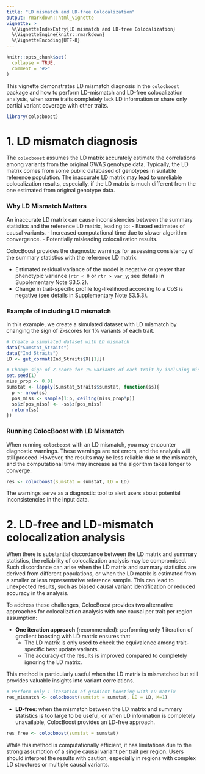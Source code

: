 ```yaml
---
title: "LD mismatch and LD-free Colocalization"
output: rmarkdown::html_vignette
vignette: >
  %\VignetteIndexEntry{LD mismatch and LD-free Colocalization}
  %\VignetteEngine{knitr::rmarkdown}
  %\VignetteEncoding{UTF-8}
---
```


```r
knitr::opts_chunk$set(
  collapse = TRUE,
  comment = "#>"
)
```


This vignette demonstrates LD mismatch diagnosis in the `colocboost` package and how to perform LD-mismatch and LD-free colocalization analysis,
when some traits completely lack LD information or share only partial variant coverage with other traits.



```r
library(colocboost)
```

# 1. LD mismatch diagnosis

The `colocboost` assumes the LD matrix accurately estimate the correlations among variants from the original GWAS genotype data.
Typically, the LD matrix comes from some public databased of genotypes in suitable reference population. 
The inaccurate LD matrix may lead to unreliable colocalization results, especially, if the LD matrix is much different from the one estimated from original genotype data.


### Why LD Mismatch Matters

An inaccurate LD matrix can cause inconsistencies between the summary statistics and the reference LD matrix, leading to:
- Biased estimates of causal variants.
- Increased computational time due to slower algorithm convergence.
- Potentially misleading colocalization results.


ColocBoost provides the diagnostic warnings for assessing consistency of the summary statistics with the reference LD matrix.

- Estimated residual variance of the model is negative or greater than phenotypic variance (`rtr < 0` or `rtr > var_y`; 
see details in Supplementary Note S3.5.2). 
- Change in trait-specific profile log-likelihood according to a CoS is negative (see details in Supplementary Note S3.5.3).


### Example of including LD mismatch

In this example, we create a simulated dataset with LD mismatch by changing the sign of Z-scores for 1% variants of each trait.

```r
# Create a simulated dataset with LD mismatch
data("Sumstat_5traits")
data("Ind_5traits")
LD <- get_cormat(Ind_5traits$X[[1]])

# Change sign of Z-score for 1% variants of each trait by including mismatched with LD
set.seed(1)
miss_prop <- 0.01 
sumstat <- lapply(Sumstat_5traits$sumstat, function(ss){
  p <- nrow(ss)
  pos_miss <- sample(1:p, ceiling(miss_prop*p))
  ss$z[pos_miss] <- -ss$z[pos_miss]
  return(ss)
})
```


### Running ColocBoost with LD Mismatch

When running `colocboost` with an LD mismatch, you may encounter diagnostic warnings. 
These warnings are not errors, and the analysis will still proceed. 
However, the results may be less reliable due to the mismatch, and the computational time may increase as the algorithm takes longer to converge.

```r
res <- colocboost(sumstat = sumstat, LD = LD)
```

The warnings serve as a diagnostic tool to alert users about potential inconsistencies in the input data.


# 2. LD-free and LD-mismatch colocalization analysis

When there is substantial discordance between the LD matrix and summary statistics, 
the reliability of colocalization analysis may be compromised. 
Such discordance can arise when the LD matrix and summary statistics are derived from different populations, 
or when the LD matrix is estimated from a smaller or less representative reference sample. 
This can lead to unexpected results, such as biased causal variant identification or reduced accuracy in the analysis.

To address these challenges, ColocBoost provides two alternative approaches for colocalization analysis
with one causal per trait per region assumption:

- **One iteration approach** (recommended): performing only 1 iteration of gradient boosting with LD matrix ensures that
  - The LD matrix is only used to check the equivalence among trait-specific best update variants.
  - The accuracy of the results is improved compared to completely ignoring the LD matrix.

This method is particularly useful when the LD matrix is mismatched but still provides valuable insights into variant correlations.

```r
# Perform only 1 iteration of gradient boosting with LD matrix
res_mismatch <- colocboost(sumstat = sumstat, LD = LD, M=1)
```


- **LD-free**: when the mismatch between the LD matrix and summary statistics is too large to be useful, 
or when LD information is completely unavailable, ColocBoost provides an LD-free approach.

```r
res_free <- colocboost(sumstat = sumstat)
```

While this method is computationally efficient, it has limitations due to the strong assumption of a single causal variant per trait per region. 
Users should interpret the results with caution, especially in regions with complex LD structures or multiple causal variants.

